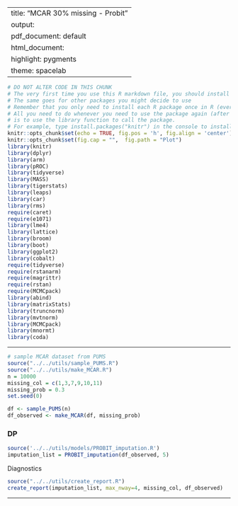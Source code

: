 
---
title: "MCAR 30% missing - Probit"
output:
  pdf_document: default
  html_document:
    highlight: pygments
    theme: spacelab
---

```r
# DO NOT ALTER CODE IN THIS CHUNK
# The very first time you use this R markdown file, you should install each of the packages below.
# The same goes for other packages you might decide to use
# Remember that you only need to install each R package once in R (ever -- unless you change computers).
# All you need to do whenever you need to use the package again (after restarting the R session),
# is to use the library function to call the package.
# For example, type install.packages("knitr") in the console to install the knitr package. 
knitr::opts_chunk$set(echo = TRUE, fig.pos = 'h', fig.align = 'center')
knitr::opts_chunk$set(fig.cap = "",  fig.path = "Plot")
library(knitr)
library(dplyr)
library(arm)
library(pROC)
library(tidyverse)
library(MASS)
library(tigerstats)
library(leaps)
library(car)
library(rms)
require(caret)
require(e1071)
library(lme4) 
library(lattice)
library(broom)
library(boot)
library(ggplot2)
library(cobalt)
require(tidyverse)
require(rstanarm)
require(magrittr)
require(rstan)
require(MCMCpack)
library(abind)
library(matrixStats)
library(truncnorm)
library(mvtnorm)
library(MCMCpack)
library(mnormt)
library(coda)
```

* * *
```r
# sample MCAR dataset from PUMS
source("../../utils/sample_PUMS.R")
source("../../utils/make_MCAR.R")
n = 10000
missing_col = c(1,3,7,9,10,11)
missing_prob = 0.3
set.seed(0)

df <- sample_PUMS(n)
df_observed <- make_MCAR(df, missing_prob)
```


### DP
```r
source('../../utils/models/PROBIT_imputation.R')
imputation_list = PROBIT_imputation(df_observed, 5)
```


Diagnostics

```r
source("../../utils/create_report.R")
create_report(imputation_list, max_nway=4, missing_col, df_observed)
```
* * *



